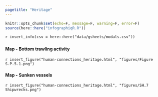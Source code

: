 ```yaml
---
pagetitle: "Heritage"
---
```


```r
knitr::opts_chunk$set(echo=F, message=F, warning=F, error=F)
source(here::here("infographiqR.R"))
```

`r insert_info(csv = here::here("data/gsheets/modals.csv"))`


### {.tabset}

#### Map - Bottom trawling activity

`r insert_figure("human-connections_heritage.html", "figures/Figure S.P.5.1.png")`

#### Map - Sunken vessels

`r insert_figure("human-connections_heritage.html", "figures/SH.7 Shipwrecks.png")`
